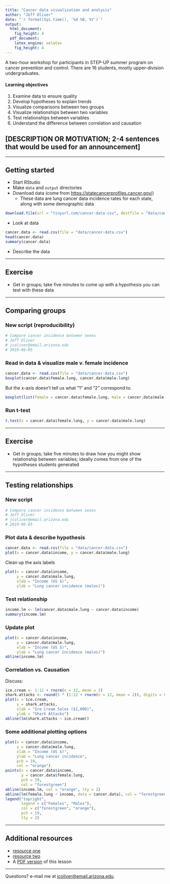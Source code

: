 ```yaml
---
title: "Cancer data visualization and analysis"
author: "Jeff Oliver"
date: "`r format(Sys.time(), '%d %B, %Y')`"
output:
  html_document: 
    fig_height: 4
  pdf_document:
    latex_engine: xelatex
    fig_height: 4
---
```


A two-hour workshop for participants in STEP-UP summer program on cancer prevention and control. There are 16 students, mostly upper-division undergraduates.

#### Learning objectives
1. Examine data to ensure quality
2. Develop hypotheses to explain trends
3. Visualize comparisons between two groups
4. Visualize relationships between two variables
5. Test relationships between variables
6. Understand the difference between correlation and causation

## [DESCRIPTION OR MOTIVATION; 2-4 sentences that would be used for an announcement]

***

## Getting started

+ Start RStudio
+ Make `data` and `output` directories
+ Download data (come from [https://statecancerprofiles.cancer.gov/](https://statecancerprofiles.cancer.gov/))
    + These data are lung cancer data incidence rates for each state, along with some demographic data

```r
download.file(url = "tinyurl.com/cancer-data-csv", destfile = "data/cancer-data.csv")
```
+ Look at data

```r
cancer.data <- read.csv(file = "data/cancer-data.csv")
head(cancer.data)
summary(cancer.data)
```
+ Describe the data

***

## Exercise
+ Get in groups; take five minutes to come up with a hypothesis you can test with these data

***

## Comparing groups
### New script (reproducibility)

```r
# Compare cancer incidence between sexes
# Jeff Oliver
# jcoliver@email.arizona.edu
# 2019-06-05
```

### Read in data & visualize male v. female incidence
```r
cancer.data <- read.csv(file = "data/cancer-data.csv")
boxplot(cancer.data$female.lung, cancer.data$male.lung)
```

But the x-axis doesn't tell us what "1" and "2" correspond to.

```r
boxplot(list(female = cancer.data$female.lung, male = cancer.data$male.lung))
```

### Run t-test
```r
t.test(x = cancer.data$female.lung, y = cancer.data$male.lung)
```

***

## Exercise
+ Get in groups; take five minutes to draw how you might show relationship between variables; ideally comes from one of the hypotheses students generated

***

## Testing relationships
### New script
```r
# Compare cancer incidence between sexes
# Jeff Oliver
# jcoliver@email.arizona.edu
# 2019-06-05
```

### Plot data & describe hypothesis
```r
cancer.data <- read.csv(file = "data/cancer-data.csv")
plot(x = cancer.data$income, y = cancer.data$male.lung)
```

Clean up the axis labels
```r
plot(x = cancer.data$income, 
     y = cancer.data$male.lung,
     xlab = "Income (US $)",
     ylab = "Lung cancer incidence (males)")
```

### Test relationship
```r
income.lm <- lm(cancer.data$male.lung ~ cancer.data$income)
summary(income.lm)
```

### Update plot
```r
plot(x = cancer.data$income, 
     y = cancer.data$male.lung,
     xlab = "Income (US $)",
     ylab = "Lung cancer incidence (males)")
abline(income.lm)
```

### Correlation vs. Causation
Discuss:

```r
ice.cream <- 1:12 + rnorm(n = 12, mean = 2)
shark.attacks <- round(5 * (1:12 + rnorm(n = 12, mean = 2)), digits = 0)
plot(x = ice.cream,
     y = shark.attacks,
     xlab = "Ice Cream Sales ($1,000)",
     ylab = "Shark Attacks")
abline(lm(shark.attacks ~ ice.cream))
```

### Some additional plotting options
```r
plot(x = cancer.data$income, 
     y = cancer.data$male.lung,
     xlab = "Income (US $)",
     ylab = "Lung cancer incidence",
     pch = 19,
     col = "orange")
points(x = cancer.data$income,
       y = cancer.data$female.lung,
       pch = 19,
       col = "forestgreen")
abline(income.lm, col = "orange", lty = 2)
abline(lm(female.lung ~ income, data = cancer.data), col = "forestgreen", lty = 2)
legend("topright",
       legend = c("Females", "Males"),
       col = c("forestgreen", "orange"),
       pch = 19,
       lty = 2)
```

***

## Additional resources

+ [resource one](url-one)
+ [resource two](url-two)
+ A [PDF version](https://jcoliver.github.io/learn-r/step-up-lesson.pdf) of this lesson

***

Questions?  e-mail me at <a href="mailto:jcoliver@email.arizona.edu">jcoliver@email.arizona.edu</a>.